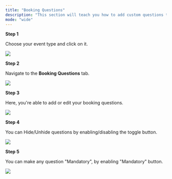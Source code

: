 ```yaml
---
title: "Booking Questions"
description: "This section will teach you how to add custom questions that bookers must answer when scheduling a time with you."
mode: "wide"
---
```


**Step 1** 

Choose your event type and click on it.

<Frame>
  <img
    src="https://usercontent.in.prod.clueso.io/ebbf25da-f06e-4e91-8b05-b5f8e12127c5/e14daef3-e6cd-4de9-9854-6a86bc00408f/8424db4f-2c21-44ce-9816-315dcf1c3934/images/6fa3b3aa-e5cd-4efc-a13e-305464d32496.png"
    style={{ borderRadius: "0.5rem" }}
  />
</Frame>

**Step 2** 

Navigate to the **Booking Questions** tab.

<Frame>
  <img
    src="https://usercontent.in.prod.clueso.io/ebbf25da-f06e-4e91-8b05-b5f8e12127c5/e14daef3-e6cd-4de9-9854-6a86bc00408f/8424db4f-2c21-44ce-9816-315dcf1c3934/images/af51f6fa-1256-4a9b-b0e5-1844c2e1f72d.png"
    style={{ borderRadius: "0.5rem" }}
  />
</Frame>

**Step 3** 

Here, you're able to add or edit your booking questions.

<Frame><img src="/images/bookingQues/image1.png" /></Frame>

**Step 4** 

You can Hide/Unhide questions by enabling/disabling the toggle button.

<Frame><img src="/images/bookingQues/hideUnhide.png" /></Frame>

**Step 5**

You can make any question "Mandatory", by enabling "Mandatory" button.

<Frame><img src="/images/bookingQues/mandatory.png" /></Frame>